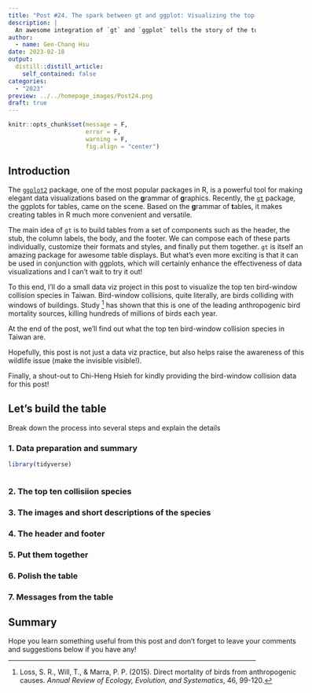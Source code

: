 ```yaml
---
title: "Post #24. The spark between gt and ggplot: Visualizing the top ten bird-window collision species in Taiwan"
description: |
  An awesome integration of `gt` and `ggplot` tells the story of the top ten bird-window collision species in Taiwan!
author:
  - name: Gen-Chang Hsu
date: 2023-02-18
output:
  distill::distill_article:
    self_contained: false
categories:
  - "2023"
preview: ../../homepage_images/Post24.png
draft: true
---
```


<!-- Webpage style -->

<style>
d-article a {
    color: #2780e3 !important;
      border-bottom: none !important;
}

d-article a:hover {
  color: #2780e3 !important;
    border-bottom: 2px solid !important;
}

d-byline {
  margin-left: -10% !important;
}

d-title {
  margin-left: -10%;
}

d-title h1{
  font-size: 45px;
  width: 130%;
}

d-article {
  margin-left: -10%;
}

p {
  width: 120%;
}

d-article h2 {
  width: 120%;
}

d-article h3 {
  width: 120%;
  font-size: 28px;
}

div.article-footer{
  width: 120%;
}

d-article div.sourceCode { 
  width: 120% !important;
}

d-article pre { 
  width: 120% !important;
}

div.l-body {
  width: 120% !important;
}

d-article table thead tr {
  height: 60px !important;
  width: 210px !important;
}

d-article table thead th {
  height: 60px !important;
  font-size: 22px !important;
  width: 210px !important;
}

d-article table tbody tr td {
  font-size: 21px !important;
  height: 60px !important;
  text-align: center !important;
  width: 210px !important;
}

div.l-body img {
    margin-right: 20% !important;
}

</style>


```r
knitr::opts_chunk$set(message = F, 
                      error = F, 
                      warning = F,
                      fig.align = "center")

```

<!-- Start of the article -->

## Introduction

The [`ggplot2`](https://ggplot2.tidyverse.org/) package, one of the most popular packages in R, is a powerful tool for making elegant data visualizations based on the **g**rammar of **g**raphics. Recently, the [`gt`](https://gt.rstudio.com/) package, the ggplots for tables, came on the scene. Based on the **g**rammar of **t**ables, it makes creating tables in R much more convenient and versatile.

The main idea of `gt` is to build tables from a set of components such as the header, the stub, the column labels, the body, and the footer. We can compose each of these parts individually, customize their formats and styles, and finally put them together. `gt` is itself an amazing package for awesome table displays. But what's even more exciting is that it can be used in conjunction with ggplots, which will certainly enhance the effectiveness of data visualizations and I can't wait to try it out! 

To this end, I'll do a small data viz project in this post to visualize the top ten bird-window collision species in Taiwan. Bird-window collisions, quite literally, are birds colliding with windows of buildings. Study ^[Loss, S. R., Will, T., & Marra, P. P. (2015). Direct mortality of birds from anthropogenic causes. *Annual Review of Ecology, Evolution, and Systematics*, 46, 99-120.] has shown that this is one of the leading anthropogenic bird mortality sources, killing hundreds of millions of birds each year. 



At the end of the post, we'll find out what the top ten bird-window collision species in Taiwan are. 

Hopefully, this post is not just a data viz practice, but also helps raise the awareness of this wildlife issue (make the invisible visible!).

Finally, a shout-out to Chi-Heng Hsieh for kindly providing the bird-window collision data for this post!


## Let's build the table

Break down the process into several steps and explain the details

### 1. Data preparation and summary

```r
library(tidyverse)



```

### 2. The top ten collisiion species


### 3. The images and short descriptions of the species


### 4. The header and footer


### 5. Put them together


### 6. Polish the table


### 7. Messages from the table




## Summary



Hope you learn something useful from this post and don't forget to leave your comments and suggestions below if you have any!





